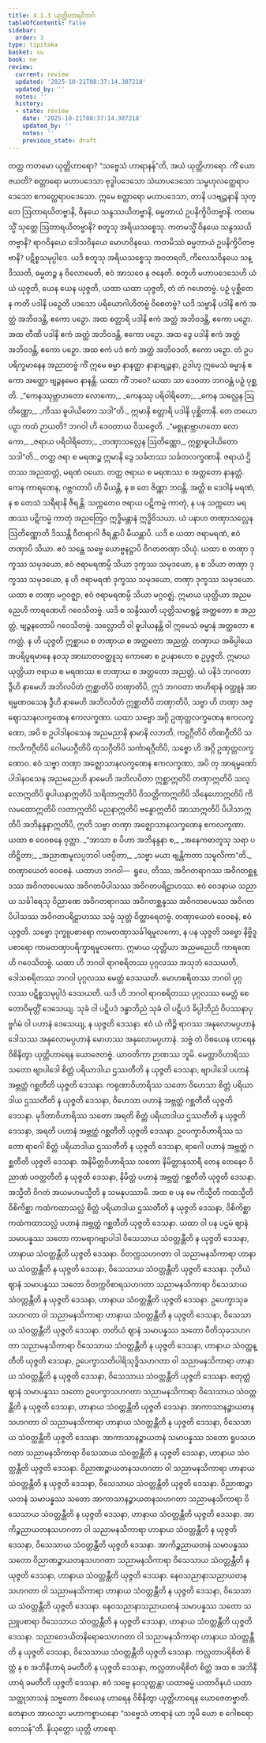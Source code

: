 ```yaml
---
title: 4.1.3 ယုတ္တိဟာရဝိဘင်္ဂ
tableOfContents: false
sidebar:
  order: 3
type: tipitaka
basket: su
book: ne
review:
  current: review
  updated: '2025-10-21T08:37:14.307218'
  updated_by: ''
  notes: ''
  history:
  - state: review
    date: '2025-10-21T08:37:14.307218'
    updated_by: ''
    notes: ''
    previous_state: draft
---
```



<DynamicBreadcrumb />


<ReviewStatus review={frontmatter.review} showDetails={true} />

<HypothesisAnnotation frontmatter={frontmatter} />

<Division number="18" book="ne" e="ch" v="27" p="4">

<Paragraph number="157" book="ne">
တတ္ထ ကတမော ယုတ္တိဟာရော? “သဗ္ဗေသံ ဟာရာနန်”တိ, အယံ ယုတ္တိဟာရော. ကိံ ယောဇယတိ? စတ္တာရော မဟာပဒေသာ ဗုဒ္ဓါပဒေသော သံဃာပဒေသော သမ္ဗဟုလတ္ထေရာပဒေသော ဧကတ္ထေရာပဒေသော. ဣမေ စတ္တာရော မဟာပဒေသာ, တာနိ ပဒဗျဉ္ဇနာနိ သုတ္တေ ဩတာရယိတဗ္ဗာနိ, ဝိနယေ သန္ဒဿယိတဗ္ဗာနိ, ဓမ္မတာယံ ဥပနိက္ခိပိတဗ္ဗာနိ.
</Paragraph>

<Paragraph number="158" book="ne">
ကတမသ္မိံ သုတ္တေ ဩတာရယိတဗ္ဗာနိ? စတူသု အရိယသစ္စေသု. ကတမသ္မိံ ဝိနယေ သန္ဒဿယိတဗ္ဗာနိ? ရာဂဝိနယေ ဒေါသဝိနယေ မောဟဝိနယေ. ကတမိဿံ ဓမ္မတာယံ ဥပနိက္ခိပိတဗ္ဗာနိ? ပဋိစ္စသမုပ္ပါဒေ. ယဒိ စတူသု အရိယသစ္စေသု အဝတရတိ, ကိလေသဝိနယေ သန္ဒိဿတိ, ဓမ္မတဉ္စ န ဝိလောမေတိ, ဧဝံ အာသဝေ န ဇနေတိ. စတူဟိ မဟာပဒေသေဟိ ယံ ယံ ယုဇ္ဇတိ, ယေန ယေန ယုဇ္ဇတိ, ယထာ ယထာ ယုဇ္ဇတိ, တံ တံ ဂဟေတဗ္ဗံ.
</Paragraph>

</Division>
<Division number="19" book="ne" e="ch" v="27" p="4">

<Paragraph number="159" book="ne">
ပဉှံ ပုစ္ဆိတေန ကတိ ပဒါနိ ပဉှေတိ ပဒသော ပရိယောဂါဟိတဗ္ဗံ ဝိစေတဗ္ဗံ? ယဒိ သဗ္ဗာနိ ပဒါနိ ဧကံ အတ္ထံ အဘိဝဒန္တိ, ဧကော ပဉှော. အထ စတ္တာရိ ပဒါနိ ဧကံ အတ္ထံ အဘိဝဒန္တိ, ဧကော ပဉှော. အထ တီဏိ ပဒါနိ ဧကံ အတ္ထံ အဘိဝဒန္တိ, ဧကော ပဉှော. အထ ဒွေ ပဒါနိ ဧကံ အတ္ထံ အဘိဝဒန္တိ, ဧကော ပဉှော. အထ ဧကံ ပဒံ ဧကံ အတ္ထံ အဘိဝဒတိ, ဧကော ပဉှော. တံ ဥပပရိက္ခမာနေန အညာတဗ္ဗံ ကိံ ဣမေ ဓမ္မာ နာနတ္ထာ နာနာဗျဉ္ဇနာ, ဥဒါဟု ဣမေသံ ဓမ္မာနံ ဧကော အတ္ထော ဗျဉ္ဇနမေဝ နာနန္တိ. ယထာ ကိံ ဘဝေ? ယထာ သာ ဒေဝတာ ဘဂဝန္တံ ပဉှံ ပုစ္ဆတိ.
</Paragraph>

<Paragraph number="160" type="verses" book="ne">
_“ကေနဿုဗ္ဘာဟတော လောကော,_  
_ကေနဿု ပရိဝါရိတော;_  
_ကေန သလ္လေန ဩတိဏ္ဏော,_  
_ကိဿ ဓူပါယိတော သဒါ”တိ._  

</Paragraph>

<Paragraph number="161" book="ne">
ဣမာနိ စတ္တာရိ ပဒါနိ ပုစ္ဆိတာနိ. တေ တယော ပဉှာ ကထံ ဉာယတိ? ဘဂဝါ ဟိ ဒေဝတာယ ဝိသဇ္ဇေတိ.
</Paragraph>

<Paragraph number="162" type="verses" book="ne">
_“မစ္စုနာဗ္ဘာဟတော လောကော,_  
_ဇရာယ ပရိဝါရိတော;_  
_တဏှာသလ္လေန ဩတိဏ္ဏော,_  
ဣစ္ဆာဓူပါယိတော သဒါ”တိ._  

</Paragraph>

</Division>
<Division number="20" book="ne" e="ch" v="27" p="5">

<Paragraph number="163" book="ne">
တတ္ထ ဇရာ စ မရဏဉ္စ ဣမာနိ ဒွေ သင်္ခတဿ သင်္ခတလက္ခဏာနိ. ဇရာယံ ဌိတဿ အညထတ္တံ, မရဏံ ဝယော. တတ္ထ ဇရာယ စ မရဏဿ စ အတ္ထတော နာနတ္တံ. ကေန ကာရဏေန, ဂဗ္ဘဂတာပိ ဟိ မီယန္တိ, န စ တေ ဇိဏ္ဏာ ဘဝန္တိ. အတ္ထိ စ ဒေဝါနံ မရဏံ, န စ တေသံ သရီရာနိ ဇီရန္တိ. သက္ကတေဝ ဇရာယ ပဋိကမ္မံ ကာတုံ, န ပန သက္ကတေ မရဏဿ ပဋိကမ္မံ ကာတုံ အညတြေဝ ဣဒ္ဓိမန္တာနံ ဣဒ္ဓိဝိသယာ. ယံ ပနာဟ တဏှာသလ္လေန ဩတိဏ္ဏောတိ ဒိဿန္တိ ဝီတရာဂါ ဇီရန္တာပိ မီယန္တာပိ. ယဒိ စ ယထာ ဇရာမရဏံ, ဧဝံ တဏှာပိ သိယာ. ဧဝံ သန္တေ သဗ္ဗေ ယောဗ္ဗနဋ္ဌာပိ ဝိဂတတဏှာ သိယုံ. ယထာ စ တဏှာ ဒုက္ခဿ သမုဒယော, ဧဝံ ဇရာမရဏမ္ပိ သိယာ ဒုက္ခဿ သမုဒယော, န စ သိယာ တဏှာ ဒုက္ခဿ သမုဒယော, န ဟိ ဇရာမရဏံ ဒုက္ခဿ သမုဒယော, တဏှာ ဒုက္ခဿ သမုဒယော. ယထာ စ တဏှာ မဂ္ဂဝဇ္ဈာ, ဧဝံ ဇရာမရဏမ္ပိ သိယာ မဂ္ဂဝဇ္ဈံ. ဣမာယ ယုတ္တိယာ အညမညေဟိ ကာရဏေဟိ ဂဝေသိတဗ္ဗံ. ယဒိ စ သန္ဒိဿတိ ယုတ္တိသမာရူဠှံ အတ္ထတော စ အညတ္တံ, ဗျဉ္ဇနတောပိ ဂဝေသိတဗ္ဗံ.
</Paragraph>

<Paragraph number="164" book="ne">
သလ္လောတိ ဝါ ဓူပါယနန္တိ ဝါ ဣမေသံ ဓမ္မာနံ အတ္ထတော ဧကတ္တံ. န ဟိ ယုဇ္ဇတိ ဣစ္ဆာယ စ တဏှာယ စ အတ္ထတော အညတ္တံ. တဏှာယ အဓိပ္ပါယေ အပရိပူရမာနေ နဝသု အာဃာတဝတ္ထူသု ကောဓော စ ဥပနာဟော စ ဥပ္ပဇ္ဇတိ. ဣမာယ ယုတ္တိယာ ဇရာယ စ မရဏဿ စ တဏှာယ စ အတ္ထတော အညတ္တံ.
</Paragraph>

<Paragraph number="165" book="ne">
ယံ ပနိဒံ ဘဂဝတာ ဒွီဟိ နာမေဟိ အဘိလပိတံ ဣစ္ဆာတိပိ တဏှာတိပိ, ဣဒံ ဘဂဝတာ ဗာဟိရာနံ ဝတ္ထူနံ အာရမ္မဏဝသေန ဒွီဟိ နာမေဟိ အဘိလပိတံ ဣစ္ဆာတိပိ တဏှာတိပိ, သဗ္ဗာ ဟိ တဏှာ အဇ္ဈောသာနလက္ခဏေန ဧကလက္ခဏာ. ယထာ သဗ္ဗော အဂ္ဂိ ဥဏှတ္တလက္ခဏေန ဧကလက္ခဏော, အပိ စ ဥပါဒါနဝသေန အညမညာနိ နာမာနိ လဘတိ, ကဋ္ဌဂ္ဂီတိပိ တိဏဂ္ဂီတိပိ သကလိကဂ္ဂီတိပိ ဂေါမယဂ္ဂီတိပိ ထုသဂ္ဂီတိပိ သင်္ကာရဂ္ဂီတိပိ, သဗ္ဗော ဟိ အဂ္ဂိ ဥဏှတ္တလက္ခဏောဝ. ဧဝံ သဗ္ဗာ တဏှာ အဇ္ဈောသာနလက္ခဏေန ဧကလက္ခဏာ, အပိ တု အာရမ္မဏော်ပါဒါနဝသေန အညမညေဟိ နာမေဟိ အဘိလပိတာ ဣစ္ဆာဣတိပိ တဏှာဣတိပိ သလ္လောဣတိပိ ဓူပါယနာဣတိပိ သရိတာဣတိပိ ဝိသတ္တိကာဣတိပိ သိနေဟောဣတိပိ ကိလမထောဣတိပိ လတာဣတိပိ မညနာဣတိပိ ဗန္ဓောဣတိပိ အာသာဣတိပိ ပိပါသာဣတိပိ အဘိနန္ဒနာဣတိပိ, ဣတိ သဗ္ဗာ တဏှာ အဇ္ဈောသာနလက္ခဏေန ဧကလက္ခဏာ. ယထာ စ ဝေဝစနေ ဝုတ္တာ.
</Paragraph>

<Paragraph number="166" type="verses" book="ne">
_“အာသာ စ ပိဟာ အဘိနန္ဒနာ စ,_  
_အနေကဓာတူသု သရာ ပတိဋ္ဌိတာ;_  
_အညာဏမူလပ္ပဘဝါ ပဇပ္ပိတာ,_  
_သဗ္ဗာ မယာ ဗျန္တိကတာ သမူလိကာ”တိ._  

</Paragraph>

<Paragraph number="167" book="ne">
တဏှာယေတံ ဝေဝစနံ. ယထာဟ ဘဂဝါ—  ရူပေ, တိဿ, အဝိဂတရာဂဿ အဝိဂတစ္ဆန္ဒဿ အဝိဂတပေမဿ အဝိဂတပိပါသဿ အဝိဂတပရိဠာဟဿ. ဧဝံ ဝေဒနာယ သညာယ သင်္ခါရေသု ဝိညာဏေ အဝိဂတရာဂဿ အဝိဂတစ္ဆန္ဒဿ အဝိဂတပေမဿ အဝိဂတပိပါသဿ အဝိဂတပရိဠာဟဿ သဗ္ဗံ သုတ္တံ ဝိတ္ထာရေတဗ္ဗံ. တဏှာယေတံ ဝေဝစနံ, ဧဝံ ယုဇ္ဇတိ.
</Paragraph>

</Division>
<Division number="21" book="ne" e="ch" v="27" p="5">

<Paragraph number="168" book="ne">
သဗ္ဗော ဒုက္ခူပစာရော ကာမတဏှာသင်္ခါရမူလကော, န ပန ယုဇ္ဇတိ သဗ္ဗော နိဗ္ဗိဒူပစာရော ကာမတဏှာပရိက္ခာရမူလကော. ဣမာယ ယုတ္တိယာ အညမညေဟိ ကာရဏေဟိ ဂဝေသိတဗ္ဗံ.
</Paragraph>

<Paragraph number="169" book="ne">
ယထာ ဟိ ဘဂဝါ ရာဂစရိတဿ ပုဂ္ဂလဿ အသုဘံ ဒေသယတိ, ဒေါသစရိတဿ ဘဂဝါ ပုဂ္ဂလဿ မေတ္တံ ဒေသယတိ. မောဟစရိတဿ ဘဂဝါ ပုဂ္ဂလဿ ပဋိစ္စသမုပ္ပါဒံ ဒေသယတိ. ယဒိ ဟိ ဘဂဝါ ရာဂစရိတဿ ပုဂ္ဂလဿ မေတ္တံ စေတောဝိမုတ္တိံ ဒေသေယျ. သုခံ ဝါ ပဋိပဒံ ဒန္ဓာဘိညံ သုခံ ဝါ ပဋိပဒံ ခိပ္ပါဘိညံ ဝိပဿနာပုဗ္ဗင်္ဂမံ ဝါ ပဟာနံ ဒေသေယျ, န ယုဇ္ဇတိ ဒေသနာ. ဧဝံ ယံ ကိဉ္စိ ရာဂဿ အနုလောမပ္ပဟာနံ ဒေါသဿ အနုလောမပ္ပဟာနံ မောဟဿ အနုလောမပ္ပဟာနံ. သဗ္ဗံ တံ ဝိစယေန ဟာရေန ဝိစိနိတွာ ယုတ္တိဟာရေန ယောဇေတဗ္ဗံ. ယာဝတိကာ ဉာဏဿ ဘူမိ.
</Paragraph>

<Paragraph number="170" book="ne">
မေတ္တာဝိဟာရိဿ သတော ဗျာပါဒေါ စိတ္တံ ပရိယာဒါယ ဌဿတီတိ န ယုဇ္ဇတိ ဒေသနာ, ဗျာပါဒေါ ပဟာနံ အဗ္ဘတ္ထံ ဂစ္ဆတီတိ ယုဇ္ဇတိ ဒေသနာ. ကရုဏာဝိဟာရိဿ သတော ဝိဟေသာ စိတ္တံ ပရိယာဒါယ ဌဿတီတိ န ယုဇ္ဇတိ ဒေသနာ, ဝိဟေသာ ပဟာနံ အဗ္ဘတ္ထံ ဂစ္ဆတီတိ ယုဇ္ဇတိ ဒေသနာ. မုဒိတာဝိဟာရိဿ သတော အရတိ စိတ္တံ ပရိယာဒါယ ဌဿတီတိ န ယုဇ္ဇတိ ဒေသနာ, အရတိ ပဟာနံ အဗ္ဘတ္ထံ ဂစ္ဆတီတိ ယုဇ္ဇတိ ဒေသနာ. ဥပေက္ခာဝိဟာရိဿ သတော ရာဂေါ စိတ္တံ ပရိယာဒါယ ဌဿတီတိ န ယုဇ္ဇတိ ဒေသနာ, ရာဂေါ ပဟာနံ အဗ္ဘတ္ထံ ဂစ္ဆတီတိ ယုဇ္ဇတိ ဒေသနာ. အနိမိတ္တဝိဟာရိဿ သတော နိမိတ္တာနုသာရီ တေန တေနေဝ ဝိညာဏံ ပဝတ္တတီတိ န ယုဇ္ဇတိ ဒေသနာ, နိမိတ္တံ ပဟာနံ အဗ္ဘတ္ထံ ဂစ္ဆတီတိ ယုဇ္ဇတိ ဒေသနာ. အသ္မီတိ ဝိဂတံ အယမဟမသ္မီတိ န သမနုပဿာမိ. အထ စ ပန မေ ကိသ္မီတိ ကထသ္မီတိ ဝိစိကိစ္ဆာ ကထံကထာသလ္လံ စိတ္တံ ပရိယာဒါယ ဌဿတီတိ န ယုဇ္ဇတိ ဒေသနာ, ဝိစိကိစ္ဆာ ကထံကထာသလ္လံ ပဟာနံ အဗ္ဘတ္ထံ ဂစ္ဆတီတိ ယုဇ္ဇတိ ဒေသနာ.
</Paragraph>

<Paragraph number="171" book="ne">
ယထာ ဝါ ပန ပဌမံ ဈာနံ သမာပန္နဿ သတော ကာမရာဂဗျာပါဒါ ဝိသေသာယ သံဝတ္တန္တီတိ န ယုဇ္ဇတိ ဒေသနာ, ဟာနာယ သံဝတ္တန္တီတိ ယုဇ္ဇတိ ဒေသနာ. ဝိတက္ကသဟဂတာ ဝါ သညာမနသိကာရာ ဟာနာယ သံဝတ္တန္တီတိ န ယုဇ္ဇတိ ဒေသနာ, ဝိသေသာယ သံဝတ္တန္တီတိ ယုဇ္ဇတိ ဒေသနာ. ဒုတိယံ ဈာနံ သမာပန္နဿ သတော ဝိတက္ကဝိစာရသဟဂတာ သညာမနသိကာရာ ဝိသေသာယ သံဝတ္တန္တီတိ န ယုဇ္ဇတိ ဒေသနာ, ဟာနာယ သံဝတ္တန္တီတိ ယုဇ္ဇတိ ဒေသနာ. ဥပေက္ခာသုခသဟဂတာ ဝါ သညာမနသိကာရာ ဟာနာယ သံဝတ္တန္တီတိ န ယုဇ္ဇတိ ဒေသနာ, ဝိသေသာယ သံဝတ္တန္တီတိ ယုဇ္ဇတိ ဒေသနာ. တတိယံ ဈာနံ သမာပန္နဿ သတော ပီတိသုခသဟဂတာ သညာမနသိကာရာ ဝိသေသာယ သံဝတ္တန္တီတိ န ယုဇ္ဇတိ ဒေသနာ, ဟာနာယ သံဝတ္တန္တီတိ ယုဇ္ဇတိ ဒေသနာ, ဥပေက္ခာသတိပါရိသုဒ္ဓိသဟဂတာ ဝါ သညာမနသိကာရာ ဟာနာယ သံဝတ္တန္တီတိ န ယုဇ္ဇတိ ဒေသနာ, ဝိသေသာယ သံဝတ္တန္တီတိ ယုဇ္ဇတိ ဒေသနာ. စတုတ္ထံ ဈာနံ သမာပန္နဿ သတော ဥပေက္ခာသဟဂတာ သညာမနသိကာရာ ဝိသေသာယ သံဝတ္တန္တီတိ န ယုဇ္ဇတိ ဒေသနာ, ဟာနာယ သံဝတ္တန္တီတိ ယုဇ္ဇတိ ဒေသနာ. အာကာသာနဉ္စာယတနသဟဂတာ ဝါ သညာမနသိကာရာ ဟာနာယ သံဝတ္တန္တီတိ န ယုဇ္ဇတိ ဒေသနာ, ဝိသေသာယ သံဝတ္တန္တီတိ ယုဇ္ဇတိ ဒေသနာ.
</Paragraph>

<Paragraph number="172" book="ne">
အာကာသာနဉ္စာယတနံ သမာပန္နဿ သတော ရူပသဟဂတာ သညာမနသိကာရာ ဝိသေသာယ သံဝတ္တန္တီတိ န ယုဇ္ဇတိ ဒေသနာ, ဟာနာယ သံဝတ္တန္တီတိ ယုဇ္ဇတိ ဒေသနာ. ဝိညာဏဉ္စာယတနသဟဂတာ ဝါ သညာမနသိကာရာ ဟာနာယ သံဝတ္တန္တီတိ န ယုဇ္ဇတိ ဒေသနာ, ဝိသေသာယ သံဝတ္တန္တီတိ ယုဇ္ဇတိ ဒေသနာ. ဝိညာဏဉ္စာယတနံ သမာပန္နဿ သတော အာကာသာနဉ္စာယတနသဟဂတာ သညာမနသိကာရာ ဝိသေသာယ သံဝတ္တန္တီတိ န ယုဇ္ဇတိ ဒေသနာ, ဟာနာယ သံဝတ္တန္တီတိ ယုဇ္ဇတိ ဒေသနာ. အာကိဉ္စညာယတနသဟဂတာ ဝါ သညာမနသိကာရာ ဟာနာယ သံဝတ္တန္တီတိ န ယုဇ္ဇတိ ဒေသနာ, ဝိသေသာယ သံဝတ္တန္တီတိ ယုဇ္ဇတိ ဒေသနာ. အာကိဉ္စညာယတနံ သမာပန္နဿ သတော ဝိညာဏဉ္စာယတနသဟဂတာ သညာမနသိကာရာ ဝိသေသာယ သံဝတ္တန္တီတိ န ယုဇ္ဇတိ ဒေသနာ, ဟာနာယ သံဝတ္တန္တီတိ ယုဇ္ဇတိ ဒေသနာ. နေဝသညာနာသညာယတနသဟဂတာ ဝါ သညာမနသိကာရာ ဟာနာယ သံဝတ္တန္တီတိ န ယုဇ္ဇတိ ဒေသနာ, ဝိသေသာယ သံဝတ္တန္တီတိ ယုဇ္ဇတိ ဒေသနာ. နေဝသညာနာသညာယတနံ သမာပန္နဿ သတော သညူပစာရာ ဝိသေသာယ သံဝတ္တန္တီတိ န ယုဇ္ဇတိ ဒေသနာ, ဟာနာယ သံဝတ္တန္တီတိ ယုဇ္ဇတိ ဒေသနာ. သညာဝေဒယိတနိရောဓသဟဂတာ ဝါ သညာမနသိကာရာ ဟာနာယ သံဝတ္တန္တီတိ န ယုဇ္ဇတိ ဒေသနာ, ဝိသေသာယ သံဝတ္တန္တီတိ ယုဇ္ဇတိ ဒေသနာ. ကလ္လတာပရိစိတံ စိတ္တံ န စ အဘိနီဟာရံ ခမတီတိ န ယုဇ္ဇတိ ဒေသနာ, ကလ္လတာပရိစိတံ စိတ္တံ အထ စ အဘိနီဟာရံ ခမတီတိ ယုဇ္ဇတိ ဒေသနာ.
</Paragraph>

<Paragraph number="173" book="ne">
ဧဝံ သဗ္ဗေ နဝသုတ္တန္တာ ယထာဓမ္မံ ယထာဝိနယံ ယထာသတ္ထုသာသနံ သဗ္ဗတော ဝိစယေန ဟာရေန ဝိစိနိတွာ ယုတ္တိဟာရေန ယောဇေတဗ္ဗာတိ. တေနာဟ အာယသ္မာ မဟာကစ္စာယနော “သဗ္ဗေသံ ဟာရာနံ ယာ ဘူမိ ယော စ ဂေါစရော တေသန်”တိ.

</Paragraph>
</Division>

<Paragraph number="174" type="center" book="ne">
နိယုတ္တော ယုတ္တိ ဟာရော.
</Paragraph>
